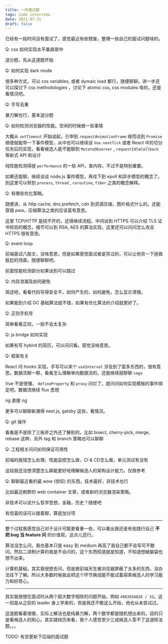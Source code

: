 ```yaml
---
title: 一些面试题
tags: code interview
date: 2021-07-21
draft: false
---
```


已经有一段时间没有面试了，感觉最近有些颓废，整理一些自己的面试问题啥的。

Q: css 如何实现水平垂直居中

送分题，先从这道题开始

Q: 如何实现 dark mode

很多种方式，可以 css variables, 或者 dymaic load 都行，随便聊聊。进一步还可以探讨下 css methodologies ，讨论下 atomic css, css modules 啥的，还是看情况吧。

Q: 手写去重

暴力解也行，基本送分题

Q: 如何检测浏览器的性能。空闲的时候做一些事情

大概从 `setTimeout` 开始谈起，引申到 `requestAnimationFrame` 继而谈到 `Promise` 顺便就能带一下事件模型，从中也可以继续谈 `Vue.nextTick` 或者 React 中的切分任务后的实现，看看候选人能不能聊到 `MutateObserver` , `requestIdleCallback` 等新式 API 和设计

纯性能检测得提 `performance` 的一些 API，查内存。不过不是特别重要。

如果还能聊，继续谈谈 node.js 事件模型，再往下到 epoll 和异步模型的概念了。到这里可以转到 `process`, `thread` , `coroutine`, `fiber` 之类的概念解释。

Q: 有哪些优化策略。

随便讲，从 http cache, dns prefetch, cdn 到资源压缩，图片格式什么的。还能穿插 pwa，压缩算法之类的应该蛮有意思。

这里 TCP/HTTP 是绕不开的，还得继续流程。中间谈到 HTTPS 可以介绍 TLS 证书校验的概念，细节可以到 RSA, AES 的算法实现。这里还可以问问怎么攻击 HTTPS 很有意思。

Q: event loop

前端面试八股文，没啥意思，但是如果感觉面试者是背过的，可以让他背一下拯救尴尬的场面，随便聊聊吧。

前面性能检测部分如果谈到可以跳过

Q: 内存泄漏及如何避免

简述吧，看看代码写得安全不，如何产生的，如何避免，怎么显示清理。

如果能到介绍 GC 基础算法就不错，如果有优化算法的介绍就更好了。

Q: 正则手机号

简单看看正则，一般不会太复杂

Q: js bridge 如何实现

如果有写 hybird 的简历，可以问问看。感觉没啥意思。

Q: 框架有关

React 问 hooks 实现，手写可以来个 `useInterval` 涉及到了蛮多东西的，很有意思。数据流聊一聊，看看怎么理解单向数据流的，还能继续就聊聊 `saga`

Vue 不是很懂， `defineProperty` 和 `proxy` 问烂了，就问问如何实现模板的事件绑定吧。数据流继续 flux 思想

ng 直接 ng

更多可以聊聊新潮得 next.js, gatsby 这些，看情况。

Q: git 操作

看看是不是除了三板斧之外还了解别的，比如 bisect, cherry-pick, merge, rebase 这种，另外 tag 和 branch 策略也可以聊聊

Q: 工程相关问问如何保证可用性

前端的报错怎么处理，性能监控怎么做，CI & CD怎么做，单元测试有没有

这段我还没想清楚怎么聊能更好地理解候选人的架构设计能力。仅限参考

Q: 聊聊最近看的最 wow (惊叹) 的东西，技术最好，非技术也行

比如最近刷屏的 web container 文章，或者新的浏览器渲染策略。

非技术可以说什么哲学思想，金融，历史？随便吧

有惊喜的话可以接着聊，算是加分项

---------------

整个过程我感觉自己对于设计可能更看重一些，可以看出我还是有些践行自己 **不把 bug 当 feature 问** 的价值观，这点儿还行。

算法没怎么问，我也基本只是 easy 到 medium 再高了我自己都不会写可不敢问。然后二进制计算的我是不会问的，这个东西知道就是知道，不知道想破脑袋也想不出来。

计算机基础，其实我很想去问，但是做前端天生被浏览器屏蔽了太多的东西，没办法往下了解。所以大多数时候我会把这个环节换成能不能试着探索候选人的学习能力和好奇心。

-------------

其实我很想在面试时从两个超大数字相除的问题开始，例如 `4983934826 / 33`。这一招是从之前的 leader 身上学来的，但是我还不敢这么开始，他也从未尝试过。

这道题看着很傻，实际上解法也是纯暴力解，两个数字都是随机想出来的。目的只是看候选人的耐心。其实就经历来看，我个人感觉至少三成候选人答不了这道除法题。。。


TODO: 有空更新下后端的面试题
